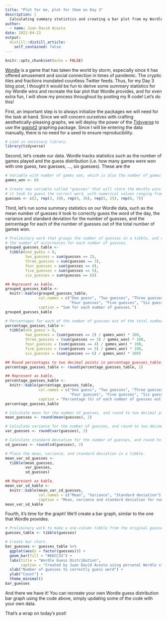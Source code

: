 ```yaml
---
title: "Plot for me, plot for thee on Day 3"
description: |
  Calculating summary statistics and creating a bar plot from my Wordle statistics.
author:
  - name: Juan David Acosta
date: 2022-04-23
output:
  distill::distill_article:
    self_contained: false
---
```



```r
knitr::opts_chunk$set(echo = FALSE)
```

[Wordle](https://www.nytimes.com/games/wordle/index.html) is a game that has taken the world by storm, especially since it has offered amusement and social connection in times of pandemic. The cryptic tiles and fractions inundated countless Twitter feeds. Thus, for my Day 3 blog post, I thought it would be fun to derive some summary statistics for my Wordle wins and recreate the bar plot that Wordle provides, and for even extra fun, I will show my process throughout by posting my R code! Let's do this!

First, an important step is to always initialize the packages we will need for the task at hand. Since we will concern ourselves with crafting aesthetically-pleasing graphs, we will deploy the power of the [Tidyverse](https://www.tidyverse.org/) to use the [ggplot2](https://ggplot2.tidyverse.org/) graphing package. Since I will be entering the data manually, there is no need for a seed to ensure reproducibility.

```r
# Load in necessary library.
library(tidyverse)
```

Second, let's create our data. Wordle tracks statistics such as the number of games played and the guess distribution (i.e. how many games were won with one guess, two guesses, ..., six guesses). These are the 

```r
# Variable with number of games won, which is also the number of games played.
games_won <- 88

# Create new variable called "guesses" that will store the Wordle wins based on how many guesses 
# it took to guess the correct word, with numerical values ranging from 2 to 6.
guesses <- c(2, rep(3, 19), rep(4, 36), rep(5, 25), rep(6, 7))
```

Third, let's run some summary statistics on our Wordle data, such as the mean number of guesses it took to correctly guess the word of the day, the variance and standard deviation for the number of guesses, and the percentage for each of the number of guesses out of the total number of games won.

```r
# Preliminary work that groups the number of guesses in a tibble, and counts 
# the number of occurrences for each number of guesses.
grouped_guesses_table <- 
  tibble(one_guess = 0,
         two_guesses = sum(guesses == 2),
         three_guesses = sum(guesses == 3),
         four_guesses = sum(guesses == 4),
         five_guesses = sum(guesses == 5),
         six_guesses = sum(guesses == 6))

## Represent as kable.
grouped_guesses_kable <- 
  knitr::kable(grouped_guesses_table,
               col.names = c("One guess", "Two guesses", "Three guesses",
                             "Four guesses", "Five guesses", "Six guesses"),
               caption = "Sum for each number of guesses.")
grouped_guesses_kable

# Percentages for each of the number of guesses out of the total number of games won.
percentage_guesses_table <- 
  tibble(one_guess = 0,
         two_guesses = (sum(guesses == 2) / games_won) * 100,
         three_guesses = (sum(guesses == 3) / games_won) * 100,
         four_guesses = (sum(guesses == 4) / games_won) * 100,
         five_guesses = (sum(guesses == 5) / games_won) * 100,
         six_guesses = (sum(guesses == 6) / games_won) * 100)

## Round percentages to two decimal points in percentage_guesses_table.
percentage_guesses_table <- round(percentage_guesses_table, 2)

## Represent as kable.
percentage_guesses_kable <- 
  knitr::kable(percentage_guesses_table,
               col.names = c("One guess", "Two guesses", "Three guesses",
                             "Four guesses", "Five guesses", "Six guesses"),
               caption = "Percentage (%) of each number of guesses out of the total number of guesses.")
percentage_guesses_kable

# Calculate mean for the number of guesses, and round to two decimal places.
mean_guesses <- round(mean(guesses), 2)

# Calculate variance for the number of guesses, and round to two decimal places.
var_guesses <- round(var(guesses), 2)

# Calculate standard deviation for the number of guesses, and round to two decimal places.
sd_guesses <- round(sd(guesses), 2)

# Place the mean, variance, and standard deviation in a tibble.
mean_var_sd_guesses <- 
  tibble(mean_guesses,
         var_guesses,
         sd_guesses)

## Represent as kable.
mean_var_sd_kable <- 
  knitr::kable(mean_var_sd_guesses,
               col.names = c("Mean", "Variance", "Standard deviation"),
               caption = "Mean, variance and standard deviation for number of guesses.")
mean_var_sd_kable
```

Fourth, it's time for the graph! We'll create a bar graph, similar to the one that Wordle provides.

```r
# Preliminary work to make a one-column tibble from the original guesses vector.
guesses_table <- tibble(guesses)

# Create bar chart.
bar_guesses <- guesses_table %>%
  ggplot(aes(x = factor(guesses))) +
  geom_bar(fill = "#66CC33") +
  labs(title = "Wordle Guess Distribution",
       caption = "Created by Juan David Acosta using personal Wordle statistics.") +
  xlab("Number of guesses to correctly guess word") +
  ylab("Count") +
  theme_minimal()
bar_guesses
```

And there we have it! You can recreate your own Wordle guess distribution bar graph using the code above, simply updating some of the code with your own data.

That's a wrap on today's post!

